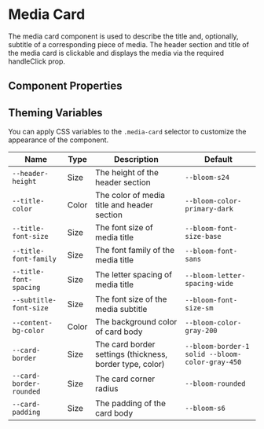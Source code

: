 
# Media Card

The media card component is used to describe the title and, optionally, subtitle of a corresponding piece of media. The header section and title of the media card is clickable and displays the media via the required handleClick prop.

<Canvas>
  <Story id="blocks-media-card--with-title-and-subtitle" />
</Canvas>
<Canvas>
  <Story id="blocks-media-card--with-just-title" />
</Canvas>
<Canvas>
  <Story id="blocks-media-card--with-custom-icon" />
</Canvas>

## Component Properties

<ArgsTable of={MediaCard} />

## Theming Variables

You can apply CSS variables to the `.media-card` selector to customize the appearance of the component.

| Name                    | Type  | Description                                              | Default                                         |
| ----------------------- | ----- | -------------------------------------------------------- | ----------------------------------------------- |
| `--header-height`       | Size  | The height of the header section                         | `--bloom-s24`                                   |
| `--title-color`         | Color | The color of media title and header section              | `--bloom-color-primary-dark`                    |
| `--title-font-size`     | Size  | The font size of media title                             | `--bloom-font-size-base`                        |
| `--title-font-family`   | Size  | The font family of the media title                       | `--bloom-font-sans`                             |
| `--title-font-spacing`  | Size  | The letter spacing of media title                        | `--bloom-letter-spacing-wide`                   |
| `--subtitle-font-size`  | Size  | The font size of the media subtitle                      | `--bloom-font-size-sm`                          |
| `--content-bg-color`    | Color | The background color of card body                        | `--bloom-color-gray-200`                        |
| `--card-border`         | Size  | The card border settings (thickness, border type, color) | `--bloom-border-1 solid --bloom-color-gray-450` |
| `--card-border-rounded` | Size  | The card corner radius                                   | `--bloom-rounded`                               |
| `--card-padding`        | Size  | The padding of the card body                             | `--bloom-s6`                                    |
